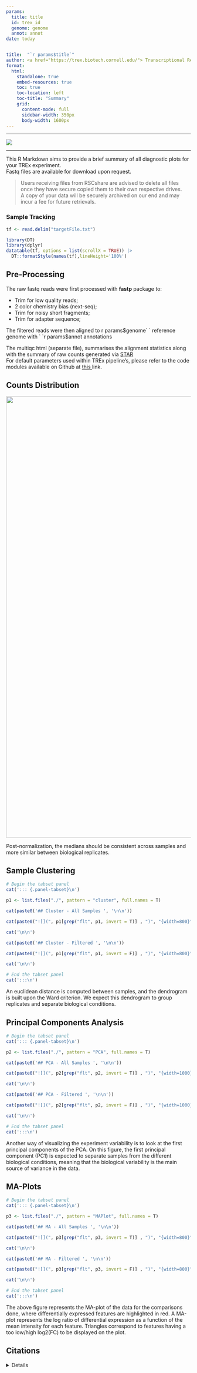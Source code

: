 ```yaml
---
params:
  title: title
  id: trex_id
  genome: genome
  annot: annot
date: today


title:  "`r params$title`"
author: <a href="https://trex.biotech.cornell.edu/"> Transcriptional Regulation & Expression Facility </a>
format: 
  html:
    standalone: true
    embed-resources: true
    toc: true
    toc-location: left
    toc-title: "Summary"
    grid: 
      content-mode: full
      sidebar-width: 350px
      body-width: 1600px
---
```


------------------------------------------------------------------------

```{=html}
<style type="text/css">
  .quarto-title-banner {
    height: 100px; /* Adjust the height value as needed */
  }
.main-container {
  max-width: 90% !important;
  margin: auto;
}
.quarto-title-meta-contents a:hover {
  color: #c44900; 
}
.trex-logo:hover {
  transform: scale(1.1);
  transition: transform 0.2s ease-in-out;
  transform-origin: right center;
}





</style>
```
[![](https://raw.githubusercontent.com/bixBeta/atac/main/img/trex-mini.png){.trex-logo fig-align="right"}](https://trex.biotech.cornell.edu/)

<hr>

  
This R Markdown aims to provide a brief summary of all diagnostic plots for your TREx experiment.<br> Fastq files are available for download upon request.

> Users receiving files from RSCshare are advised to delete all files once they have secure copied them to their own respective drives.<br> A copy of your data will be securely archived on our end and may incur a fee for future retrievals.

### Sample Tracking

```r

tf <- read.delim("targetFile.txt")

library(DT)
library(dplyr)
datatable(tf, options = list(scrollX = TRUE)) |>
  DT::formatStyle(names(tf),lineHeight='100%')

```

## Pre-Processing

The raw fastq reads were first processed with __fastp__  package to:


- Trim for low quality reads;
- 2 color chemistry bias (next-seq);
- Trim for noisy short fragments;
- Trim for adapter sequence;


The filtered reads were then aligned to ` `r params$genome` ` reference genome with ` `r params$annot` ` annotations <br>
  
The multiqc html (separate file), summarises the alignment statistics along with the summary of raw counts generated via <a href="https://academic.oup.com/bioinformatics/article/29/1/15/272537"> STAR </a> <br> For default parameters used within TREx pipeline's, please refer to the code modules available on Github at <a href="https://github.com/bixBeta/nextflow/tree/main/modules">this </a> link. 
  

## Counts Distribution
  
![](./countsBoxplots.png){width="1200px"}

Post-normalization, the medians should be consistent across samples and more similar between biological replicates.


## Sample Clustering


```r

# Begin the tabset panel
cat('::: {.panel-tabset}\n')

p1 <- list.files("./", pattern = "cluster", full.names = T)

cat(paste0('## Cluster - All Samples ', '\n\n'))

cat(paste0("![](", p1[grep("flt", p1, invert = T)] , ")", "{width=800}" ))

cat('\n\n')

cat(paste0('## Cluster - Filtered ', '\n\n'))

cat(paste0("![](", p1[grep("flt", p1, invert = F)] , ")", "{width=800}" ))

cat('\n\n')

# End the tabset panel
cat(':::\n')

```

An euclidean distance is computed between samples, and the dendrogram is built upon the Ward criterion. We expect this dendrogram to group replicates and separate biological conditions.

## Principal Components Analysis



```r

# Begin the tabset panel
cat('::: {.panel-tabset}\n')

p2 <- list.files("./", pattern = "PCA", full.names = T)

cat(paste0('## PCA - All Samples ', '\n\n'))

cat(paste0("![](", p2[grep("flt", p2, invert = T)] , ")", "{width=1000}" ))

cat('\n\n')

cat(paste0('## PCA - Filtered ', '\n\n'))

cat(paste0("![](", p2[grep("flt", p2, invert = F)] , ")", "{width=1000}" ))

cat('\n\n')

# End the tabset panel
cat(':::\n')

```
Another way of visualizing the experiment variability is to look at the first principal components of the PCA. On this figure, the first principal component (PC1) is expected to separate samples from the different biological conditions, meaning that the biological variability is the main source of variance in the data.

## MA-Plots


```r

# Begin the tabset panel
cat('::: {.panel-tabset}\n')

p3 <- list.files("./", pattern = "MAPlot", full.names = T)

cat(paste0('## MA - All Samples ', '\n\n'))

cat(paste0("![](", p3[grep("flt", p3, invert = T)] , ")", "{width=800}" ))

cat('\n\n')

cat(paste0('## MA - Filtered ', '\n\n'))

cat(paste0("![](", p3[grep("flt", p3, invert = F)] , ")", "{width=800}" ))

cat('\n\n')

# End the tabset panel
cat(':::\n')

```

The above figure represents the MA-plot of the data for the comparisons done, where differentially expressed features are highlighted in red. A MA-plot represents the log ratio of differential expression as a function of the mean intensity for each feature. Triangles correspond to features having a too low/high log2(FC) to be displayed on the plot.




## Citations

<details>
  
```r
citation("DESeq2")
citation("SARTools")
```

</details>
  